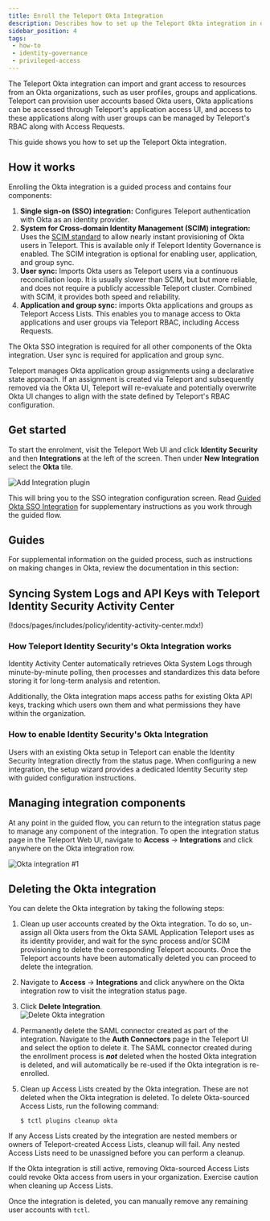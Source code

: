 ```yaml
---
title: Enroll the Teleport Okta Integration
description: Describes how to set up the Teleport Okta integration in order to grant Teleport users access to resources managed in Okta.
sidebar_position: 4
tags:
 - how-to
 - identity-governance
 - privileged-access
---
```


The Teleport Okta integration can import and grant access to resources from an
Okta organizations, such as user profiles, groups and applications. Teleport can
provision user accounts based Okta users, Okta applications can be accessed
through Teleport's application access UI, and access to these applications along
with user groups can be managed by Teleport's RBAC along with Access Requests.

This guide shows you how to set up the Teleport Okta integration.

## How it works

Enrolling the Okta integration is a guided process and contains four components:

1. **Single sign-on (SSO) integration:** Configures Teleport authentication with Okta as an
   identity provider.
2. **System for Cross-domain Identity Management (SCIM) integration:** Uses the
   [SCIM standard](https://developer.okta.com/docs/concepts/scim/) to
   allow nearly instant provisioning of Okta users in Teleport. This is
   available only if Teleport Identity Governance is enabled. The SCIM
   integration is optional for enabling user, application, and group sync.
3. **User sync:** Imports Okta users as Teleport users via a continuous
   reconciliation loop. It is usually slower than SCIM, but but more reliable,
   and does not require a publicly accessible Teleport cluster. Combined with
   SCIM, it provides both speed and reliability.
4. **Application and group sync:** imports Okta applications and groups as Teleport
   Access Lists. This enables you to manage access to Okta applications and user
   groups via Teleport RBAC, including Access Requests.

The Okta SSO integration is required for all other components of the Okta
integration. User sync is required for application and group sync.

Teleport manages Okta application group assignments using a declarative state
approach. If an assignment is created via Teleport and subsequently removed via
the Okta UI, Teleport will re-evaluate and potentially overwrite Okta UI changes
to align with the state defined by Teleport's RBAC configuration.

## Get started

To start the enrolment, visit the Teleport Web UI and click **Identity Security** and then
**Integrations** at the left of the screen. Then under **New Integration** select the **Okta** tile.

![Add Integration plugin](../../../img/enterprise/plugins/integration-plugin.png)

This will bring you to the SSO integration configuration screen. Read [Guided
Okta SSO Integration](./guided-sso.mdx) for supplementary instructions as you
work through the guided flow.

## Guides

For supplemental information on the guided process, such as instructions on
making changes in Okta, review the documentation in this section:

<DocCardList />

## Syncing System Logs and API Keys with Teleport Identity Security Activity Center

(!docs/pages/includes/policy/identity-activity-center.mdx!)

### How Teleport Identity Security's Okta Integration works

Identity Activity Center automatically retrieves Okta System Logs through
minute-by-minute polling, then processes and standardizes this data
before storing it for long-term analysis and retention.

Additionally, the Okta integration maps access paths for existing
Okta API keys, tracking which users own them and what permissions
they have within the organization.

### How to enable Identity Security's Okta Integration

Users with an existing Okta setup in Teleport can enable the Identity
Security Integration directly from the status page.
When configuring a new integration, the setup wizard provides a
dedicated Identity Security step with guided configuration instructions.

## Managing integration components

At any point in the guided flow, you can return to the integration status page
to manage any component of the integration. To open the integration status page
in the Teleport Web UI, navigate to **Access** -> **Integrations** and click
anywhere on the Okta integration row.

![Okta integration #1](../../../img/enterprise/plugins/okta/okta-status-page-1.png)

## Deleting the Okta integration

You can delete the Okta integration by taking the following steps:

1. Clean up user accounts created by the Okta integration. To do so, un-assign
   all Okta users from the Okta SAML Application Teleport uses as its identity
   provider, and wait for the sync process and/or SCIM provisioning to delete
   the corresponding Teleport accounts. Once the Teleport accounts have been
   automatically deleted you can proceed to delete the integration.

2. Navigate to **Access** -> **Integrations** and click anywhere on the Okta
   integration row to visit the integration status page.

3. Click **Delete Integration**.  
   ![Delete Okta integration](../../../img/enterprise/plugins/okta/okta-delete-integration.png)

4. Permanently delete the SAML connector created as part of the integration.
   Navigate to the **Auth Connectors** page in the Teleport UI and select the
   option to delete it. The SAML connector created during the enrollment process
   is ***not*** deleted when the hosted Okta integration is deleted, and will
   automatically be re-used if the Okta integration is re-enrolled.

5. Clean up Access Lists created by the Okta integration. These are not deleted
   when the Okta integration is deleted. To delete Okta-sourced Access Lists,
   run the following command:

   ```code
   $ tctl plugins cleanup okta

If any Access Lists created by the integration are nested members or owners
of Teleport-created Access Lists, cleanup will fail. Any nested Access Lists
need to be unassigned before you can perform a cleanup.

<Admonition type="warning">
If the Okta integration is still active, removing Okta-sourced Access Lists
could revoke Okta access from users in your organization. Exercise caution
when cleaning up Access Lists.
</Admonition>

Once the integration is deleted, you can manually remove any remaining user accounts with `tctl`.
